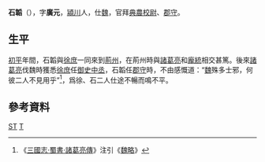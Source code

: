 '''石韜'''（{{bd|？||？|catIdx=}}），字'''廣元'''，[[潁川|潁川]]人，仕[[曹魏|魏]]，官拜[[典農校尉|典農校尉]]、[[郡守|郡守]]。
==生平==
[[初平_(年号)|初平]]年間，石韜與[[徐庶|徐庶]]一同來到[[荊州|荊州]]，在荊州時與[[諸葛亮|諸葛亮]]和[[龐統|龐統]]相交甚篤。後來[[諸葛亮|諸葛亮]]伐魏時獲悉[[徐庶|徐庶]]任[[御史中丞|御史中丞]]，石韜任[[郡守|郡守]]時，不由感慨道：“[[曹魏|魏]]殊多士邪，何彼二人不見用乎”<ref>《[[s:三國志/卷35|三國志‧蜀書‧諸葛亮傳]]》注引《[[魏略|魏略]]》</ref>，爲徐、石二人仕途不暢而鳴不平。

== 參考資料 ==
<div class="references-small">
  <references/>
</div>

[[Category:曹魏政治人物|ST]]
[[Category:石姓|T]]